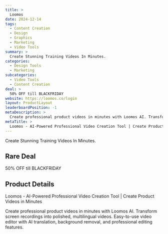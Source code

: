 ```yaml
---
title: >
  Loomos
date: 2024-12-14
tags:
  - Content Creation
  - Design
  - Graphics
  - Marketing
  - Video Tools
summary: >
  Create Stunning Training Videos In Minutes.
categories:
  - Design Tools
  - Marketing
subcategories:
  - Video Tools
  - Content Creation
deal: >
  50% OFF till BLACKFRIDAY
website: https://loomos.co/login
layout: ProductLayout
leaderboardPosition: -1
metaDescription: >
  Create professional product videos in minutes with Loomos AI. Transform screen recordings into polished, multilingual videos. Easy-to-use video editor with AI translation, background removal, and professional editing features.
metaTitle: >
  Loomos - AI-Powered Professional Video Creation Tool | Create Product Videos in Minutes
---
```

Create Stunning Training Videos In Minutes.

## Rare Deal

50% OFF till BLACKFRIDAY

## Product Details

Loomos - AI-Powered Professional Video Creation Tool | Create Product Videos in Minutes

Create professional product videos in minutes with Loomos AI. Transform screen recordings into polished, multilingual videos. Easy-to-use video editor with AI translation, background removal, and professional editing features.
